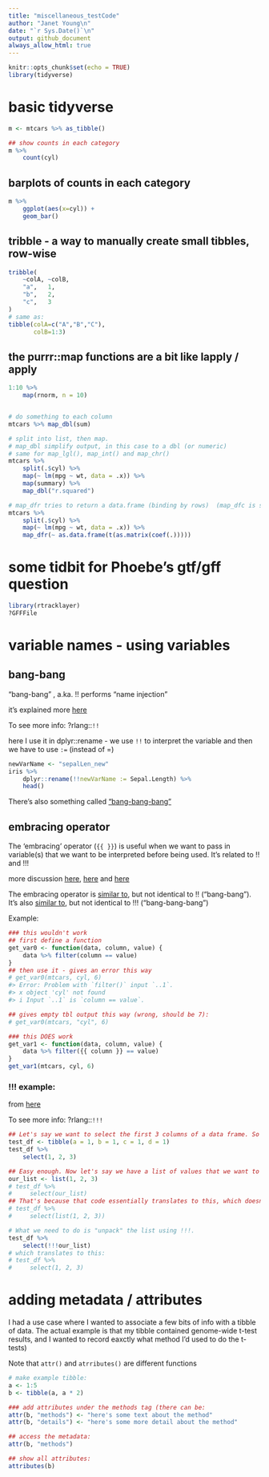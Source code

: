 ```yaml
---
title: "miscellaneous_testCode"
author: "Janet Young\n"
date: "`r Sys.Date()`\n"
output: github_document
always_allow_html: true
---
```



```r
knitr::opts_chunk$set(echo = TRUE)
library(tidyverse)
```

# basic tidyverse
```r
m <- mtcars %>% as_tibble()

## show counts in each category
m %>% 
    count(cyl)
```

## barplots of counts in each category
```r
m %>% 
    ggplot(aes(x=cyl)) +
    geom_bar()
```

## tribble - a way to manually create small tibbles, row-wise
```r
tribble(
    ~colA, ~colB,
    "a",   1,
    "b",   2,
    "c",   3
)
# same as:
tibble(colA=c("A","B","C"), 
       colB=1:3)
```

## the purrr::map functions are a bit like lapply / apply
```r
1:10 %>%
    map(rnorm, n = 10)


# do something to each column
mtcars %>% map_dbl(sum)

# split into list, then map.  
# map_dbl simplify output, in this case to a dbl (or numeric)
# same for map_lgl(), map_int() and map_chr()
mtcars %>%
    split(.$cyl) %>%
    map(~ lm(mpg ~ wt, data = .x)) %>%
    map(summary) %>%
    map_dbl("r.squared")

# map_dfr tries to return a data.frame (binding by rows)  (map_dfc is similar but binds by columns)
mtcars %>%
    split(.$cyl) %>%
    map(~ lm(mpg ~ wt, data = .x)) %>%
    map_dfr(~ as.data.frame(t(as.matrix(coef(.)))))
```

# some tidbit for Phoebe's gtf/gff question

```r
library(rtracklayer)
?GFFFile
```

# variable names - using variables

## bang-bang

"bang-bang" , a.ka. !!  performs "name injection"

it's explained more [here](https://dplyr.tidyverse.org/articles/programming.html#name-injection)

To see more info: ?rlang::`!!`

here I use it in dplyr::rename - we use `!!` to interpret the variable and then we have to use `:=` (instead of =)
```r
newVarName <- "sepalLen_new"
iris %>% 
    dplyr::rename(!!newVarName := Sepal.Length) %>% 
    head()
```

There's also something called ["bang-bang-bang"](https://www.reddit.com/r/Rlanguage/comments/g5m5bh/what_does_the_bang_bang_bang_do/?rdt=45180)

## embracing operator

The 'embracing' operator (`{{ }}`) is useful when we want to pass in variable(s) that we want to be interpreted before being used. It's related to !! and !!!

more discussion [here](https://rlang.r-lib.org/reference/embrace-operator.html),  [here](https://rlang.r-lib.org/reference/topic-data-mask.html) and  [here](https://adv-r.hadley.nz/quasiquotation.html)

The embracing operator is [similar to](https://www.r-bloggers.com/2019/07/bang-bang-how-to-program-with-dplyr/), but not identical to !! ("bang-bang"). It's also [similar to](https://www.reddit.com/r/Rlanguage/comments/g5m5bh/what_does_the_bang_bang_bang_do/?rdt=45180), but not identical to !!! ("bang-bang-bang")

Example:

```r
### this wouldn't work
## first define a function
get_var0 <- function(data, column, value) {
    data %>% filter(column == value)
}
## then use it - gives an error this way
# get_var0(mtcars, cyl, 6)
#> Error: Problem with `filter()` input `..1`.
#> x object 'cyl' not found
#> i Input `..1` is `column == value`.

## gives empty tbl output this way (wrong, should be 7):
# get_var0(mtcars, "cyl", 6)

### this DOES work
get_var1 <- function(data, column, value) {
    data %>% filter({{ column }} == value)
}
get_var1(mtcars, cyl, 6)
```

### !!! example: 

from [here](https://www.reddit.com/r/Rlanguage/comments/g5m5bh/what_does_the_bang_bang_bang_do/?rdt=45180)

To see more info: ?rlang::`!!!`

```r
## Let's say we want to select the first 3 columns of a data frame. So you can do something like this:
test_df <- tibble(a = 1, b = 1, c = 1, d = 1)
test_df %>%
    select(1, 2, 3)
```

```r
## Easy enough. Now let's say we have a list of values that we want to use to replicate the code above. Now if you pass this to the select function it fails:
our_list <- list(1, 2, 3)
# test_df %>%
#     select(our_list)
## That's because that code essentially translates to this, which doesn't work.
# test_df %>%
#     select(list(1, 2, 3))

# What we need to do is "unpack" the list using !!!.
test_df %>%
    select(!!!our_list)
# which translates to this:
# test_df %>%
#     select(1, 2, 3)
```


# adding metadata / attributes

I had a use case where I wanted to associate a few bits of info with a tibble of data. The actual example is that my tibble contained genome-wide t-test results, and I wanted to record eaxctly what method I'd used to do the t-tests)

Note that `attr()` and `atrributes()` are different functions


```r
# make example tibble:
a <- 1:5
b <- tibble(a, a * 2)

### add attributes under the methods tag (there can be:
attr(b, "methods") <- "here's some text about the method"
attr(b, "details") <- "here's some more detail about the method"

## access the metadata:
attr(b, "methods")
```

```r
## show all attributes:
attributes(b)
```



